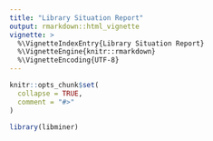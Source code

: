 ```yaml
---
title: "Library Situation Report"
output: rmarkdown::html_vignette
vignette: >
  %\VignetteIndexEntry{Library Situation Report}
  %\VignetteEngine{knitr::rmarkdown}
  %\VignetteEncoding{UTF-8}
---
```


```r
knitr::opts_chunk$set(
  collapse = TRUE,
  comment = "#>"
)
```

```r
library(libminer)
```
